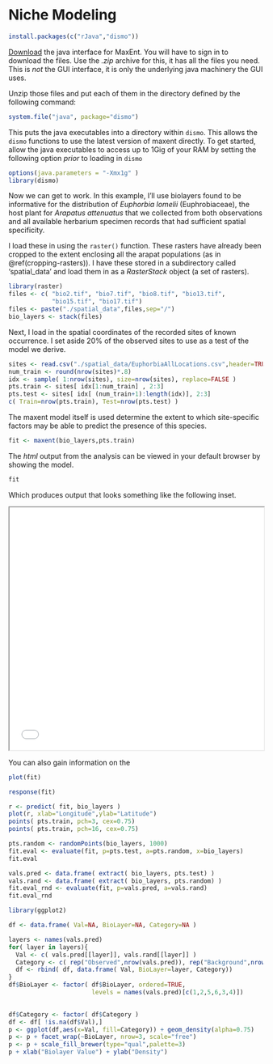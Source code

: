 # Niche Modeling


```r
install.packages(c("rJava","dismo"))
```



[Download](http://www.cs.princeton.edu/~schapire/maxent/) the java interface for MaxEnt.  You will have to sign in to download the files.  Use the *.zip* archive for this, it has all the files you need.  This is *not* the GUI interface, it is only the underlying java machinery the GUI uses.

Unzip those files and put each of them in the directory defined by the following command:

```r
system.file("java", package="dismo")
```

This puts the java executables into a directory within `dismo`.  This allows the `dismo` functions to use the latest version of maxent directly.  To get started, allow the java executables to access up to 1Gig of your RAM by setting the following option *prior* to loading in `dismo`

```r
options(java.parameters = "-Xmx1g" )
library(dismo)
```

Now we can get to work.  In this example, I'll use biolayers found to be informative for the distribution of *Euphorbia lomelii* (Euphrobiaceae), the host plant for *Arapatus attenuatus* that we collected from both observations and all available herbarium specimen records that had sufficient spatial specificity.

I load these in using the `raster()` function.  These rasters have already been cropped to the extent enclosing all the arapat populations (as in \@ref(cropping-rasters)).  I have these stored in a subdirectory called 'spatial_data' and load them in as a *RasterStack* object (a set of rasters).

```r
library(raster)
files <- c( "bio2.tif", "bio7.tif", "bio8.tif", "bio13.tif", 
            "bio15.tif", "bio17.tif")
files <- paste("./spatial_data",files,sep="/")
bio_layers <- stack(files)
```

Next, I load in the spatial coordinates of the recorded sites of known occurrence.  I set aside 20% of the observed sites to use as a test of the model we derive.

```r
sites <- read.csv("./spatial_data/EuphorbiaAllLocations.csv",header=TRUE)
num_train <- round(nrow(sites)*.8)
idx <- sample( 1:nrow(sites), size=nrow(sites), replace=FALSE )
pts.train <- sites[ idx[1:num_train] , 2:3]
pts.test <- sites[ idx[ (num_train+1):length(idx)], 2:3]
c( Train=nrow(pts.train), Test=nrow(pts.test) )
```

The maxent model itself is used determine the extent to which site-specific factors may be able to predict the presence of this species.  

```r
fit <- maxent(bio_layers,pts.train)
```

The *html* output from the analysis can be viewed in your default browser by showing the model.

```r
fit
```

Which produces output that looks something like the following inset.

<iframe width="100%" height="480px" src="media/maxent_euphorbia.htm" frameborder="1" allowfullscreen></iframe>

You can also gain information on the






```r
plot(fit)
```


```r
response(fit)
```


```r
r <- predict( fit, bio_layers )
plot(r, xlab="Longitude",ylab="Latitude")
points( pts.train, pch=3, cex=0.75)
points( pts.train, pch=16, cex=0.75)
```




```r
pts.random <- randomPoints(bio_layers, 1000)
fit.eval <- evaluate(fit, p=pts.test, a=pts.random, x=bio_layers)
fit.eval
```


```r
vals.pred <- data.frame( extract( bio_layers, pts.test) )
vals.rand <- data.frame( extract( bio_layers, pts.random) )
fit.eval_rnd <- evaluate(fit, p=vals.pred, a=vals.rand)
fit.eval_rnd
```

```r
library(ggplot2)

df <- data.frame( Val=NA, BioLayer=NA, Category=NA )

layers <- names(vals.pred)
for( layer in layers){
  Val <- c( vals.pred[[layer]], vals.rand[[layer]] )
  Category <- c( rep("Observed",nrow(vals.pred)), rep("Background",nrow(vals.rand)))
  df <- rbind( df, data.frame( Val, BioLayer=layer, Category))
}
df$BioLayer <- factor( df$BioLayer, ordered=TRUE, 
                       levels = names(vals.pred)[c(1,2,5,6,3,4)])
                                                                              

df$Category <- factor( df$Category )
df <- df[ !is.na(df$Val),]
p <- ggplot(df,aes(x=Val, fill=Category)) + geom_density(alpha=0.75)  
p <- p + facet_wrap(~BioLayer, nrow=3, scale="free") 
p <- p + scale_fill_brewer(type="qual",palette=3) 
p + xlab("Biolayer Value") + ylab("Density") 
```



